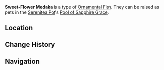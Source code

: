 {{About|the [[furnishing]]|the fish|Sweet-Flower Medaka}}
{{Furnishing Infobox
|title          = Sweet-Flower Medaka
|id             = 379003
|image          = Item Ornamental Sweet-Flower Medaka.png
|category       = Ornamental Fish
|rarity         = 4
|adeptal_energy = 
|load           = 
|description    = A valuable Ornamental Fish that may be kept as a pet in the [[Pool of Sapphire Grace]].<br />{{Item Description|Sweet-Flower Medaka}}
}}
'''Sweet-Flower Medaka''' is a type of [[Ornamental Fish]]. They can be raised as pets in the [[Serenitea Pot]]'s [[Pool of Sapphire Grace]].

==Location==
{{transclude|Sweet-Flower Medaka|Location}}

==Change History==
{{Change History|2.1}}

==Navigation==
{{Furnishing Navbox/Subsystems|fish pond}}
